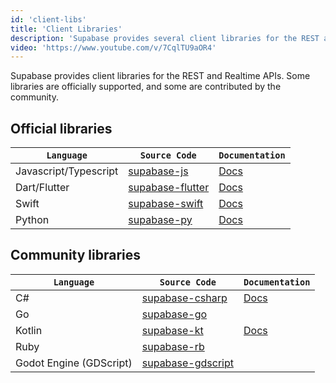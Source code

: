```yaml
---
id: 'client-libs'
title: 'Client Libraries'
description: 'Supabase provides several client libraries for the REST and Realtime APIs.'
video: 'https://www.youtube.com/v/7CqlTU9aOR4'
---
```


Supabase provides client libraries for the REST and Realtime APIs. Some libraries are officially supported, and some are contributed by the community.

## Official libraries

| `Language`            | `Source Code`                                                                                        | `Documentation`                                 |
| --------------------- | ---------------------------------------------------------------------------------------------------- | ----------------------------------------------- |
| Javascript/Typescript | [supabase-js](https://github.com/supabase/supabase-js)                                               | [Docs](/docs/reference/javascript/introduction) |
| Dart/Flutter          | [supabase-flutter](https://github.com/supabase/supabase-flutter/tree/main/packages/supabase_flutter) | [Docs](/docs/reference/dart/introduction)       |
| Swift                 | [supabase-swift](https://github.com/supabase/supabase-swift)                                         | [Docs](/docs/reference/swift/introduction)      |
| Python                | [supabase-py](https://github.com/supabase/supabase-py)                                               | [Docs](/docs/reference/python/initializing)     |

## Community libraries

| `Language`              | `Source Code`                                                                    | `Documentation`                             |
| ----------------------- | -------------------------------------------------------------------------------- | ------------------------------------------- |
| C#                      | [supabase-csharp](https://github.com/supabase-community/supabase-csharp)         | [Docs](/docs/reference/csharp/introduction) |
| Go                      | [supabase-go](https://github.com/supabase-community/supabase-go)                 |                                             |
| Kotlin                  | [supabase-kt](https://github.com/supabase-community/supabase-kt)                 | [Docs](/docs/reference/kotlin/introduction) |
| Ruby                    | [supabase-rb](https://github.com/supabase-community/supabase-rb)                 |                                             |
| Godot Engine (GDScript) | [supabase-gdscript](https://github.com/supabase-community/godot-engine.supabase) |                                             |
